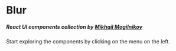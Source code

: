 
<Meta title='Blur' />

# Blur

##### React UI components collection by [Mikhail Mogilnikov](https://github.com/mikhailmogilnikov)

Start exploring the components by clicking on the menu on the left.
